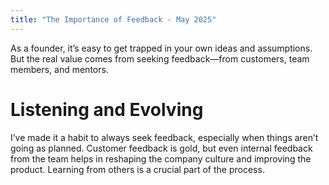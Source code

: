 ```yaml
---
title: "The Importance of Feedback - May 2025"
---
```



<div className={styles.preserve}>


As a founder, it’s easy to get trapped in your own ideas and assumptions. But the real value comes from seeking feedback—from customers, team members, and mentors.



<h1>Listening and Evolving</h1>
I’ve made it a habit to always seek feedback, especially when things aren’t going as planned. Customer feedback is gold, but even internal feedback from the team helps in reshaping the company culture and improving the product. Learning from others is a crucial part of the process.



</div>